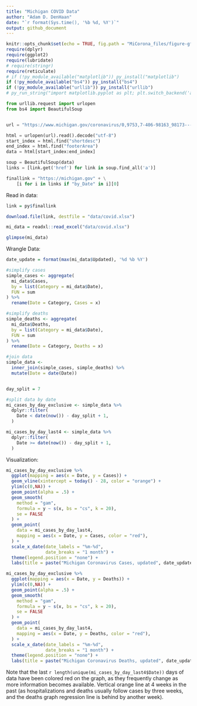 ```yaml
---
title: "Michigan COVID Data"
author: "Adam D. DenHaan"
date: "`r format(Sys.time(), '%b %d, %Y')`"
output: github_document
---
```


```r
knitr::opts_chunk$set(echo = TRUE, fig.path = "MiCorona_files/figure-gfm/")
require(dplyr)
require(ggplot2)
require(lubridate)
# require(stringr)
require(reticulate)
# if (!py_module_available("matplotlib")) py_install("matplotlib")
if (!py_module_available("bs4")) py_install("bs4")
if (!py_module_available("urllib")) py_install("urllib")
# py_run_string("import matplotlib.pyplot as plt; plt.switch_backend('agg')")
```

```python
from urllib.request import urlopen
from bs4 import BeautifulSoup


url = "https://www.michigan.gov/coronavirus/0,9753,7-406-98163_98173---,00.html"

html = urlopen(url).read().decode("utf-8")
start_index = html.find("shortdesc")
end_index = html.find("footerArea")
data = html[start_index:end_index]

soup = BeautifulSoup(data)
links = [link.get('href') for link in soup.find_all('a')]

finallink = "https://michigan.gov" + \
    [i for i in links if "by_Date" in i][0]
```



Read in data:
```r
link = py$finallink

download.file(link, destfile = "data/covid.xlsx")

mi_data = readxl::read_excel("data/covid.xlsx")

glimpse(mi_data)
```

Wrangle Data:

```r
date_update = format(max(mi_data$Updated), '%d %b %Y')

#simplify cases
simple_cases <- aggregate(
  mi_data$Cases,
  by = list(Category = mi_data$Date),
  FUN = sum
) %>%
  rename(Date = Category, Cases = x)

#simplify deaths
simple_deaths <- aggregate(
  mi_data$Deaths,
  by = list(Category = mi_data$Date),
  FUN = sum
) %>%
  rename(Date = Category, Deaths = x)

#join data
simple_data <-
  inner_join(simple_cases, simple_deaths) %>%
  mutate(Date = date(Date))


day_split = 7

#split data by date
mi_cases_by_day_exclusive <- simple_data %>%
  dplyr::filter(                                   
    Date < date(now()) - day_split + 1,
  )

mi_cases_by_day_last4 <- simple_data %>%
  dplyr::filter(                         
    Date >= date(now()) - day_split + 1,
  )
```


Visualization:
```r
mi_cases_by_day_exclusive %>%
  ggplot(mapping = aes(x = Date, y = Cases)) +
  geom_vline(xintercept = today() - 28, color = "orange") +
  ylim(c(0,NA)) +
  geom_point(alpha = .5) +
  geom_smooth(
    method = "gam",
    formula = y ~ s(x, bs = "cs", k = 20),
    se = FALSE
  ) +
  geom_point(
    data = mi_cases_by_day_last4,
    mapping = aes(x = Date, y = Cases, color = "red"),
  ) +
  scale_x_date(date_labels = "%m-%d",
               date_breaks = "1 month") +
  theme(legend.position = "none") +
  labs(title = paste("Michigan Coronavirus Cases, updated", date_update))
```

```r
mi_cases_by_day_exclusive %>%
  ggplot(mapping = aes(x = Date, y = Deaths)) +
  ylim(c(0,NA)) +
  geom_point(alpha = .5) + 
  geom_smooth(
    method = "gam",
    formula = y ~ s(x, bs = "cs", k = 20),
    se = FALSE
  ) +
  geom_point(
    data = mi_cases_by_day_last4,
    mapping = aes(x = Date, y = Deaths, color = "red"),
  ) +
  scale_x_date(date_labels = "%m-%d",
               date_breaks = "1 month") + 
  theme(legend.position = "none") +
  labs(title = paste("Michigan Coronavirus Deaths, updated", date_update))
```

Note that the last `r length(unique(mi_cases_by_day_last4$Date))` days of data have been colored red on the graph, as they frequently change as more information becomes available. Vertical orange line at 4 weeks in the past (as hospitalizations and deaths usually follow cases by three weeks, and the deaths graph regression line is behind by another week).
